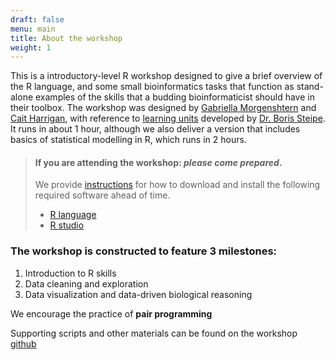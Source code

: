 ```yaml
---
draft: false
menu: main
title: About the workshop
weight: 1
---
```


This is a introductory-level R workshop designed to give a brief overview of the R language, and some small bioinformatics tasks that function as stand-alone examples of the skills that a budding bioinformaticist should have in their toolbox.
The workshop was designed by [Gabriella Morgenshtern](https://orcid.org/0000-0003-4762-8797) and [Cait Harrigan](https://orcid.org/0000-0002-9243-9648), with reference to [learning units](http://steipe.biochemistry.utoronto.ca/abc/assets/ABC-units_map.svg) developed by [Dr. Boris Steipe](http://biochemistry.utoronto.ca/person/boris-steipe/). It runs in about 1 hour, although we also deliver a version that includes basics of statistical modelling in R, which runs in 2 hours. 

> #### If you are attending the workshop: *please come prepared*. 
>
> We provide [instructions](/dependencies) for how to download and install the following required software ahead of time.
>
> - [R language](http://cran.utstat.utoronto.ca/)
> - [R studio](https://rstudio.com/products/rstudio/download/#download)

### The workshop is constructed to feature 3 milestones:

1. Introduction to R skills
2. Data cleaning and exploration
3. Data visualization and data-driven biological reasoning

We encourage the practice of **pair programming** 

Supporting scripts and other materials can be found on the workshop [github](https://github.com/harrig12/lil-bioinf)
